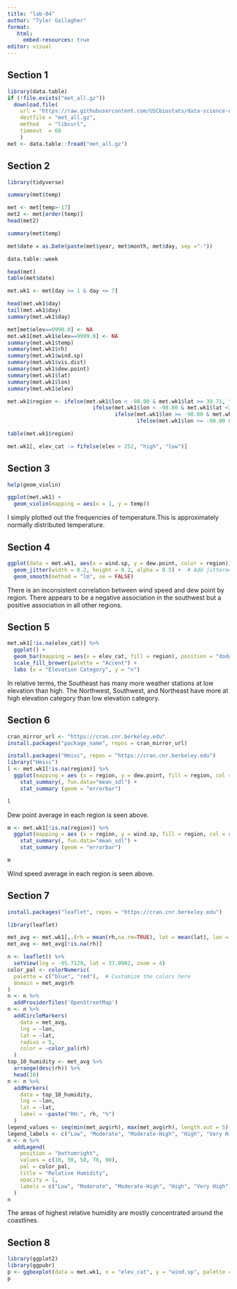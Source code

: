 ```yaml
---
title: "lab-04"
author: "Tyler Gallagher"
format:
   html:
     embed-resources: true
editor: visual
---
```


## Section 1

```R
library(data.table)
if (!file.exists("met_all.gz"))
  download.file(
    url = "https://raw.githubusercontent.com/USCbiostats/data-science-data/master/02_met/met_all.gz",
    destfile = "met_all.gz",
    method   = "libcurl",
    timeout  = 60
    )
met <- data.table::fread("met_all.gz")
```

## Section 2

```r
library(tidyverse)
```

```r
summary(met$temp)
```

```r
met <- met[temp>-17]
met2 <- met[order(temp)]
head(met2)
```

```r
summary(met$temp)
```

```r
met$date = as.Date(paste(met$year, met$month, met$day, sep ="-"))
```

```r
data.table::week
```

```r
head(met)
table(met$date)
```

```r
met.wk1 <- met[day >= 1 & day <= 7]
```

```r
head(met.wk1$day)
tail(met.wk1$day)
summary(met.wk1$day)
```

```r
met[met$elev==9990.0] <- NA
met.wk1[met.wk1$elev==9999.0] <- NA
summary(met.wk1$temp)
summary(met.wk1$rh)
summary(met.wk1$wind.sp)
summary(met.wk1$vis.dist)
summary(met.wk1$dew.point)
summary(met.wk1$lat)
summary(met.wk1$lon)
summary(met.wk1$elev)
```

```r
met.wk1$region <- ifelse(met.wk1$lon < -98.00 & met.wk1$lat >= 39.71, "NW",
                           ifelse(met.wk1$lon < -98.00 & met.wk1$lat <39.71, "SW",
                                  ifelse(met.wk1$lon >= -98.00 & met.wk1$lat >= 39.71, "NE",
                                         ifelse(met.wk1$lon >= -98.00 & met.wk1$lat < 39.71, "SE", NA))))
```

```r
table(met.wk1$region)
```

```r
met.wk1[, elev_cat := fifelse(elev > 252, "high", "low")]
```

## Section 3

```r
help(geom_violin)
```

```r
ggplot(met.wk1) + 
  geom_violin(mapping = aes(x = 1, y = temp))
```

I simply plotted out the frequencies of temperature.This is approximately normally distributed temperature.

## Section 4

```r
ggplot(data = met.wk1, aes(x = wind.sp, y = dew.point, color = region)) +
  geom_jitter(width = 0.2, height = 0.2, alpha = 0.5) +  # Add jittered points
  geom_smooth(method = "lm", se = FALSE)
```

There is an inconsistent correlation between wind speed and dew point by region. There appears to be a negative association in the southwest but a positive association in all other regions.

## Section 5

```r
met.wk1[!is.na(elev_cat)] %>%
  ggplot() + 
  geom_bar(mapping = aes(x = elev_cat, fill = region), position = "dodge")+
  scale_fill_brewer(palette = "Accent") + 
  labs (x = "Elevation Category", y = "n")
```

In relative terms, the Southeast has many more weather stations at low elevation than high. The Northwest, Southwest, and Northeast have more at high elevation category than low elevation category.

## Section 6

```r
cran_mirror_url <- "https://cran.cnr.berkeley.edu"
install.packages("package_name", repos = cran_mirror_url)
```

```r
install.packages("Hmisc", repos = "https://cran.cnr.berkeley.edu")
library("Hmisc")
l <- met.wk1[!is.na(region)] %>%
  ggplot(mapping = aes (x = region, y = dew.point, fill = region, col = region)) + 
    stat_summary(, fun.data="mean_sdl") + 
    stat_summary (geom = "errorbar")

l
```

Dew point average in each region is seen above.

```r
m <- met.wk1[!is.na(region)] %>%
  ggplot(mapping = aes (x = region, y = wind.sp, fill = region, col = region)) + 
    stat_summary(, fun.data="mean_sdl") + 
    stat_summary (geom = "errorbar")

m
```

Wind speed average in each region is seen above.

## Section 7

```r
install.packages("leaflet", repos = "https://cran.cnr.berkeley.edu")
```

```r
library(leaflet)
```

```r
met_avg <- met.wk1[,.(rh = mean(rh,na.rm=TRUE), lat = mean(lat), lon = mean(lon)),  by=c("USAFID")]
met_avg <- met_avg[!is.na(rh)]
```

```r
n <- leaflet() %>%
  setView(lng = -95.7129, lat = 37.0902, zoom = 4)
color_pal <- colorNumeric(
  palette = c("blue", "red"),  # Customize the colors here
  domain = met_avg$rh
)
n <- n %>%
  addProviderTiles('OpenStreetMap')
n <- n %>%
  addCircleMarkers(
    data = met_avg,
    lng = ~lon,
    lat = ~lat,
    radius = 5,
    color = ~color_pal(rh)
  )
top_10_humidity <- met_avg %>%
  arrange(desc(rh)) %>%
  head(10)
n <- n %>%
  addMarkers(
    data = top_10_humidity,
    lng = ~lon,
    lat = ~lat,
    label = ~paste("RH:", rh, "%")
  )
legend_values <- seq(min(met_avg$rh), max(met_avg$rh), length.out = 5)
legend_labels <- c("Low", "Moderate", "Moderate-High", "High", "Very High")
n <- n %>%
  addLegend(
    position = "bottomright",
    values = c(10, 30, 50, 70, 90),  
    pal = color_pal,
    title = "Relative Humidity",
    opacity = 1,
    labels = c("Low", "Moderate", "Moderate-High", "High", "Very High")
  )
n
```

The areas of highest relative humidity are mostly concentrated around the coastlines.

## Section 8

```r
library(ggplot2)
library(ggpubr)
p <- ggboxplot(data = met.wk1, x = "elev_cat", y = "wind.sp", palette = "jco")
p
```
